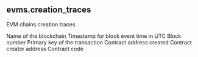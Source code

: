 ## evms.creation_traces 
EVM chains creation traces

<ParamField path="blockchain">
Name of the blockchain
</ParamField>
<ParamField path="block_time">
Timestamp for block event time in UTC
</ParamField>
<ParamField path="block_number">
Block number
</ParamField>
<ParamField path="tx_hash">
Primary key of the transaction
</ParamField>
<ParamField path="address">
Contract address created
</ParamField>
<ParamField path="from">
Contract creator address
</ParamField>
<ParamField path="code">
Contract code
</ParamField>
